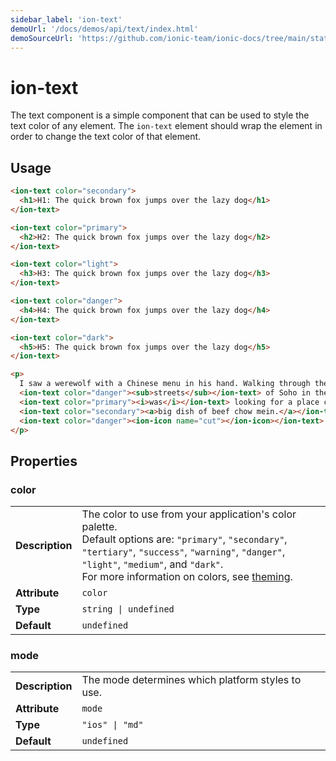 ```yaml
---
sidebar_label: 'ion-text'
demoUrl: '/docs/demos/api/text/index.html'
demoSourceUrl: 'https://github.com/ionic-team/ionic-docs/tree/main/static/demos/api/text/index.html'
---
```



# ion-text

The text component is a simple component that can be used to style the text color of any element. The `ion-text` element should wrap the element in order to change the text color of that element.

## Usage

```html
<ion-text color="secondary">
  <h1>H1: The quick brown fox jumps over the lazy dog</h1>
</ion-text>

<ion-text color="primary">
  <h2>H2: The quick brown fox jumps over the lazy dog</h2>
</ion-text>

<ion-text color="light">
  <h3>H3: The quick brown fox jumps over the lazy dog</h3>
</ion-text>

<ion-text color="danger">
  <h4>H4: The quick brown fox jumps over the lazy dog</h4>
</ion-text>

<ion-text color="dark">
  <h5>H5: The quick brown fox jumps over the lazy dog</h5>
</ion-text>

<p>
  I saw a werewolf with a Chinese menu in his hand. Walking through the
  <ion-text color="danger"><sub>streets</sub></ion-text> of Soho in the rain. He
  <ion-text color="primary"><i>was</i></ion-text> looking for a place called Lee Ho Fook's. Gonna get a
  <ion-text color="secondary"><a>big dish of beef chow mein.</a></ion-text>
  <ion-text color="danger"><ion-icon name="cut"></ion-icon></ion-text>
</p>
```

## Properties

### color

|                 |                                                                                                                                                                                                                                                                                   |
| --------------- | --------------------------------------------------------------------------------------------------------------------------------------------------------------------------------------------------------------------------------------------------------------------------------- |
| **Description** | The color to use from your application's color palette.<br />Default options are: `"primary"`, `"secondary"`, `"tertiary"`, `"success"`, `"warning"`, `"danger"`, `"light"`, `"medium"`, and `"dark"`.<br />For more information on colors, see [theming](../theming/basics.mdx). |
| **Attribute**   | `color`                                                                                                                                                                                                                                                                           |
| **Type**        | `string \| undefined`                                                                                                                                                                                                                                                             |
| **Default**     | `undefined`                                                                                                                                                                                                                                                                       |

### mode

|                 |                                                   |
| --------------- | ------------------------------------------------- |
| **Description** | The mode determines which platform styles to use. |
| **Attribute**   | `mode`                                            |
| **Type**        | `"ios" \| "md"`                                   |
| **Default**     | `undefined`                                       |
